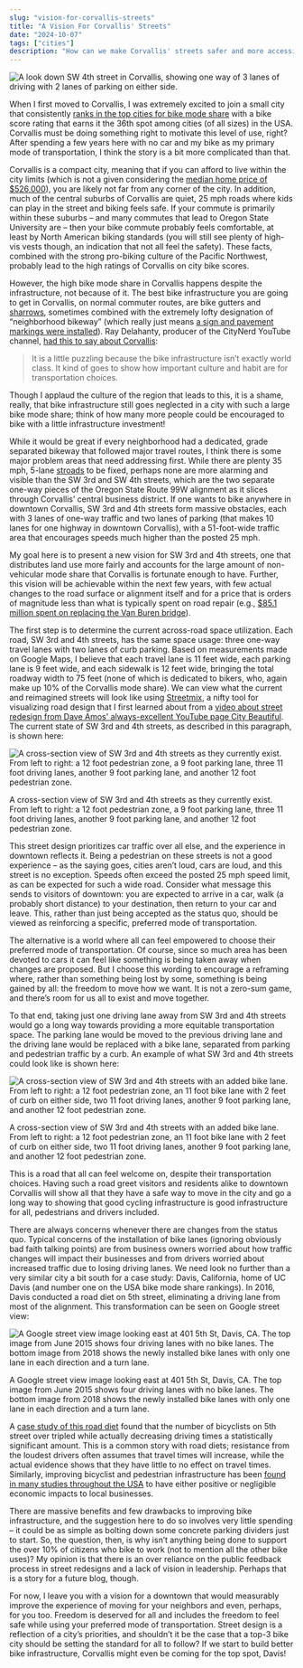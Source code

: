 ```yaml
---
slug: "vision-for-corvallis-streets"
title: "A Vision For Corvallis' Streets"
date: "2024-10-07"
tags: ["cities"]
description: "How can we make Corvallis' streets safer and more accessible for all? A vision for an improved Corvallis, one street at a time."
---
```


<Image
  src="/vision-for-corvallis-streets/sw4th.jpg"
  alt="A look down SW 4th street in Corvallis, showing one way of 3 lanes of driving with 2 lanes of parking on either side."
/>

When I first moved to Corvallis, I was extremely excited to join a small city
that consistently [ranks in the top cities for bike mode
share](https://en.wikipedia.org/wiki/List_of_U.S._cities_with_most_bicycle_commuters)
with a bike score rating that earns it the 36th spot among cities (of all
sizes) in the USA. Corvallis must be doing something right to motivate this
level of use, right? After spending a few years here with no car and my bike as
my primary mode of transportation, I think the story is a bit more complicated
than that.

Corvallis is a compact city, meaning that if you can afford to live within the
city limits (which is not a given considering the [median home price of
$526,000](https://www.redfin.com/city/4092/OR/Corvallis/housing-market)), you
are likely not far from any corner of the city. In addition, much of the central
suburbs of Corvallis are quiet, 25 mph roads where kids can play in the street
and biking feels safe. If your commute is primarily within these suburbs – and
many commutes that lead to Oregon State University are – then your bike commute
probably feels comfortable, at least by North American biking standards (you
will still see plenty of high-vis vests though, an indication that not all feel
the safety). These facts, combined with the strong pro-biking culture of the
Pacific Northwest, probably lead to the high ratings of Corvallis on city bike
scores.

However, the high bike mode share in Corvallis happens despite the
infrastructure, not because of it. The best bike infrastructure you are going to
get in Corvallis, on normal commuter routes, are bike gutters and
[sharrows](https://nacto.org/publication/urban-bikeway-design-guide/bikeway-signing-marking/shared-lane-markings/),
sometimes combined with the extremely lofty designation of “neighborhood
bikeway” (which really just means [a sign and pavement markings were
installed](https://www.corvallisoregon.gov/publicworks/page/neighborhood-bikeways)).
Ray Delahanty, producer of the CityNerd YouTube channel, [had this to say about
Corvallis](https://youtu.be/AFDGxK6UbKA?si=bxZyzmElvzyvOvi3&t=224):

> It is a little puzzling because the bike infrastructure isn’t exactly world
> class. It kind of goes to show how important culture and habit are for
> transportation choices.

Though I applaud the culture of the region that leads to
this, it is a shame, really, that bike infrastructure still goes neglected in a
city with such a large bike mode share; think of how many more people could be
encouraged to bike with a little infrastructure investment!

While it would be great if every neighborhood had a dedicated, grade separated
bikeway that followed major travel routes, I think there is some major problem
areas that need addressing first. While there are plenty 35 mph, 5-lane
[stroads](https://www.strongtowns.org/journal/2018/3/1/whats-a-stroad-and-why-does-it-matter)
to be fixed, perhaps none are more alarming and visible than the SW 3rd and SW
4th streets, which are the two separate one-way pieces of the Oregon State Route
99W alignment as it slices through Corvallis’ central business district. If one
wants to bike anywhere in downtown Corvallis, SW 3rd and 4th streets form
massive obstacles, each with 3 lanes of one-way traffic and two lanes of parking
(that makes 10 lanes for one highway in downtown Corvallis), with a 51-foot-wide
traffic area that encourages speeds much higher than the posted 25 mph.

My goal here is to present a new vision for SW 3rd and 4th streets, one that
distributes land use more fairly and accounts for the large amount of
non-vehicular mode share that Corvallis is fortunate enough to have. Further,
this vision will be achievable within the next few years, with few actual
changes to the road surface or alignment itself and for a price that is orders
of magnitude less than what is typically spent on road repair (e.g., [$85.1
million spent on replacing the Van Buren
bridge](https://www.oregon.gov/odot/projects/pages/project-details.aspx?project=20688)).

The first step is to determine the current across-road space utilization. Each
road, SW 3rd and 4th streets, has the same space usage: three one-way travel
lanes with two lanes of curb parking. Based on measurements made on Google Maps,
I believe that each travel lane is 11 feet wide, each parking lane is 9 feet
wide, and each sidewalk is 12 feet wide, bringing the total roadway width to 75
feet (none of which is dedicated to bikers, who, again make up 10% of the
Corvallis mode share). We can view what the current and reimagined streets will
look like using [Streetmix](https://streetmix.net/), a nifty tool for
visualizing road design that I first learned about from a [video about street
redesign from Dave Amos' always-excellent YouTube page City
Beautiful](https://www.youtube.com/watch?v=1V679pkDl6k). The current state of SW
3rd and 4th streets, as described in this paragraph, is shown here:

<Image
  src="/vision-for-corvallis-streets/sw-3rd4th-st.png"
  alt="A cross-section view of SW 3rd and 4th streets as they currently exist. From left to right: a 12 foot pedestrian zone, a 9 foot parking lane, three 11 foot driving lanes, another 9 foot parking lane, and another 12 foot pedestrian zone."
/>

A cross-section view of SW 3rd and 4th streets as they currently exist. From
left to right: a 12 foot pedestrian zone, a 9 foot parking lane, three 11 foot
driving lanes, another 9 foot parking lane, and another 12 foot pedestrian zone.

This street design prioritizes car traffic over all else, and the experience in
downtown reflects it. Being a pedestrian on these streets is not a good
experience – as the saying goes, cities aren’t loud, cars are loud, and this
street is no exception. Speeds often exceed the posted 25 mph speed limit, as
can be expected for such a wide road. Consider what message this sends to
visitors of downtown: you are expected to arrive in a car, walk (a probably
short distance) to your destination, then return to your car and leave. This,
rather than just being accepted as the status quo, should be viewed as
reinforcing a specific, preferred mode of transportation.

The alternative is a world where all can feel empowered to choose their
preferred mode of transportation. Of course, since so much area has been devoted
to cars it can feel like something is being taken away when changes are
proposed. But I choose this wording to encourage a reframing where, rather than
something being lost by some, something is being gained by all: the freedom to
move how we want. It is not a zero-sum game, and there’s room for us all to
exist and move together.

To that end, taking just one driving lane away from SW 3rd and 4th streets would
go a long way towards providing a more equitable transportation space. The
parking lane would be moved to the previous driving lane and the driving lane
would be replaced with a bike lane, separated from parking and pedestrian
traffic by a curb. An example of what SW 3rd and 4th streets could look like is
shown here:

<Image
  src="/vision-for-corvallis-streets/sw-3rd4th-st-reimagined.png"
  alt="A cross-section view of SW 3rd and 4th streets with an added bike lane. From left to right: a 12 foot pedestrian zone, an 11 foot bike lane with 2 feet of curb on either side, two 11 foot driving lanes, another 9 foot parking lane, and another 12 foot pedestrian zone."
/>

A cross-section view of SW 3rd and 4th streets with an added bike lane. From
left to right: a 12 foot pedestrian zone, an 11 foot bike lane with 2 feet of
curb on either side, two 11 foot driving lanes, another 9 foot parking lane, and
another 12 foot pedestrian zone.

This is a road that all can feel welcome on, despite their transportation
choices. Having such a road greet visitors and residents alike to downtown
Corvallis will show all that they have a safe way to move in the city and go a
long way to showing that good cycling infrastructure is good infrastructure for
all, pedestrians and drivers included.

There are always concerns whenever there are changes from the status quo.
Typical concerns of the installation of bike lanes (ignoring obviously bad faith
talking points) are from business owners worried about how traffic changes will
impact their businesses and from drivers worried about increased traffic due to
losing driving lanes. We need look no further than a very similar city a bit
south for a case study: Davis, California, home of UC Davis (and number one on
the USA bike mode share rankings). In 2016, Davis conducted a road diet on 5th
street, eliminating a driving lane from most of the alignment. This
transformation can be seen on Google street view:

<Image
  src="/vision-for-corvallis-streets/davis-road-diet.png"
  alt="A Google street view image looking east at 401 5th St, Davis, CA. The top image from June 2015 shows four driving lanes with no bike lanes. The bottom image from 2018 shows the newly installed bike lanes with only one lane in each direction and a turn lane."
/>

A Google street view image looking east at 401 5th St, Davis, CA. The top image
from June 2015 shows four driving lanes with no bike lanes. The bottom image
from 2018 shows the newly installed bike lanes with only one lane in each
direction and a turn lane.

A [case study of this road
diet](https://journals.sagepub.com/doi/epdf/10.3141/2587-08) found that the
number of bicyclists on 5th street over tripled while actually decreasing
driving times a statistically significant amount. This is a common story with
road diets; resistance from the loudest drivers often assumes that travel times
will increase, while the actual evidence shows that they have little to no
effect on travel times. Similarly, improving bicyclist and pedestrian
infrastructure has been [found in many studies throughout the
USA](https://www.tandfonline.com/doi/full/10.1080/01441647.2021.1912849#abstract)
to have either positive or negligible economic impacts to local businesses.

There are massive benefits and few drawbacks to improving bike infrastructure,
and the suggestion here to do so involves very little spending – it could be as
simple as bolting down some concrete parking dividers just to start. So, the
question, then, is why isn’t anything being done to support the over 10% of
citizens who bike to work (not to mention all the other bike uses)? My opinion
is that there is an over reliance on the public feedback process in street
redesigns and a lack of vision in leadership. Perhaps that is a story for a
future blog, though.

For now, I leave you with a vision for a downtown that would measurably improve
the experience of moving for your neighbors and even, perhaps, for you too.
Freedom is deserved for all and includes the freedom to feel safe while using
your preferred mode of transportation. Street design is a reflection of a city’s
priorities, and shouldn’t it be the case that a top-3 bike city should be
setting the standard for all to follow? If we start to build better bike
infrastructure, Corvallis might even be coming for the top spot, Davis!
